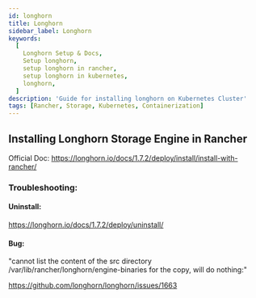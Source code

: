 ```yaml
---
id: longhorn
title: Longhorn
sidebar_label: Longhorn
keywords:
  [
    Longhorn Setup & Docs,
    Setup longhorn,
    setup longhorn in rancher,
    setup longhorn in kubernetes,
    longhorn,
  ]
description: 'Guide for installing longhorn on Kubernetes Cluster'
tags: [Rancher, Storage, Kubernetes, Containerization]
---
```


## Installing Longhorn Storage Engine in Rancher

Official Doc: https://longhorn.io/docs/1.7.2/deploy/install/install-with-rancher/

### Troubleshooting:

#### Uninstall:

https://longhorn.io/docs/1.7.2/deploy/uninstall/

#### Bug:

"cannot list the content of the src directory /var/lib/rancher/longhorn/engine-binaries for the copy, will do nothing:"

https://github.com/longhorn/longhorn/issues/1663
